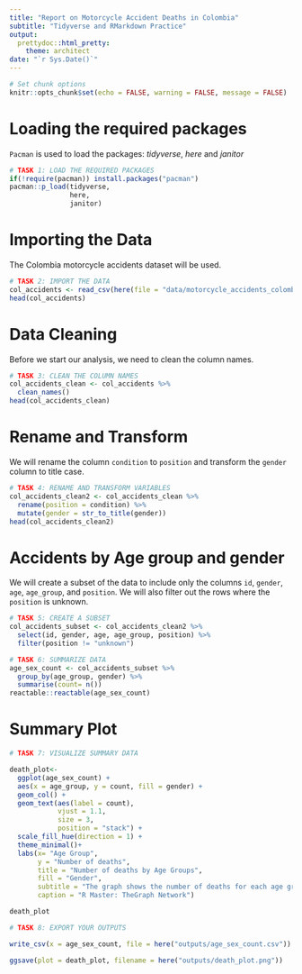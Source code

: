 ```yaml
---
title: "Report on Motorcycle Accident Deaths in Colombia"
subtitle: "Tidyverse and RMarkdown Practice"
output:
  prettydoc::html_pretty:
    theme: architect
date: "`r Sys.Date()`"
---
```


```r
# Set chunk options
knitr::opts_chunk$set(echo = FALSE, warning = FALSE, message = FALSE)
```

# Loading the required packages

``Pacman`` is used to load the packages: *tidyverse*, *here* and *janitor*

```r
# TASK 1: LOAD THE REQUIRED PACKAGES
if(!require(pacman)) install.packages("pacman")
pacman::p_load(tidyverse,
               here,
               janitor)
```

# Importing the Data

The Colombia motorcycle accidents dataset will be used.

```r
# TASK 2: IMPORT THE DATA
col_accidents <- read_csv(here(file = "data/motorcycle_accidents_colombia.csv"))
head(col_accidents)
```

# Data Cleaning

Before we start our analysis, we need to clean the column names.

```r
# TASK 3: CLEAN THE COLUMN NAMES 
col_accidents_clean <- col_accidents %>% 
  clean_names()
head(col_accidents_clean)
```

# Rename and Transform

We will rename the column `condition` to `position` and transform the `gender` column to title case.

```r
# TASK 4: RENAME AND TRANSFORM VARIABLES
col_accidents_clean2 <- col_accidents_clean %>%
  rename(position = condition) %>% 
  mutate(gender = str_to_title(gender))
head(col_accidents_clean2)
```

# Accidents by Age group and gender

We will create a subset of the data to include only the columns `id`, `gender`, `age`, `age_group`, and `position`. We will also filter out the rows where the `position` is unknown.

```r
# TASK 5: CREATE A SUBSET
col_accidents_subset <- col_accidents_clean2 %>% 
  select(id, gender, age, age_group, position) %>% 
  filter(position != "unknown")

```

```r
# TASK 6: SUMMARIZE DATA
age_sex_count <- col_accidents_subset %>% 
  group_by(age_group, gender) %>% 
  summarise(count= n())
reactable::reactable(age_sex_count)
```


# Summary Plot

```r
# TASK 7: VISUALIZE SUMMARY DATA

death_plot<- 
  ggplot(age_sex_count) +
  aes(x = age_group, y = count, fill = gender) +
  geom_col() +
  geom_text(aes(label = count),
            vjust = 1.1,
            size = 3,
            position = "stack") +
  scale_fill_hue(direction = 1) +
  theme_minimal()+
  labs(x= "Age Group", 
       y = "Number of deaths", 
       title = "Number of deaths by Age Groups", 
       fill = "Gender", 
       subtitle = "The graph shows the number of deaths for each age group by gender",
       caption = "R Master: TheGraph Network")

death_plot
```

```r
# TASK 8: EXPORT YOUR OUTPUTS

write_csv(x = age_sex_count, file = here("outputs/age_sex_count.csv"))

ggsave(plot = death_plot, filename = here("outputs/death_plot.png"))
```
